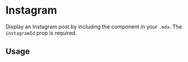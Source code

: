 

<Meta title="Components/Instagram" component={Instagram} />

# Instagram

Display an Instagram post by including the component in your `.mdx`. The `instagramId` prop is required.

<ArgsTable of={Instagram} />

## Usage

<Canvas>
  <Story name="usage">
    <Instagram instagramId="B7ISOoHne6s" />
  </Story>
</Canvas>
